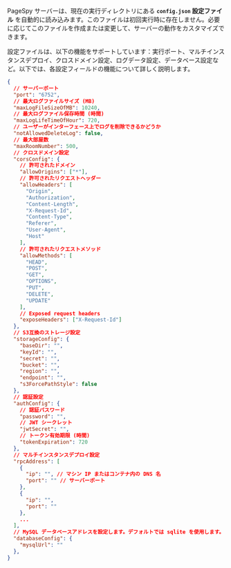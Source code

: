 PageSpy サーバーは、現在の実行ディレクトリにある **`config.json` 設定ファイル** を自動的に読み込みます。このファイルは初回実行時に存在しません。必要に応じてこのファイルを作成または変更して、サーバーの動作をカスタマイズできます。

設定ファイルは、以下の機能をサポートしています：実行ポート、マルチインスタンスデプロイ、クロスドメイン設定、ログデータ設定、データベース設定など。以下では、各設定フィールドの機能について詳しく説明します。

```json
{
  // サーバーポート
  "port": "6752",
  // 最大ログファイルサイズ (MB)
  "maxLogFileSizeOfMB": 10240,
  // 最大ログファイル保存時間 (時間)
  "maxLogLifeTimeOfHour": 720,
  // ユーザーがインターフェース上でログを削除できるかどうか
  "notAllowedDeleteLog": false,
  // 最大部屋数
  "maxRoomNumber": 500,
  // クロスドメイン設定
  "corsConfig": {
    // 許可されたドメイン
    "allowOrigins": ["*"],
    // 許可されたリクエストヘッダー
    "allowHeaders": [
      "Origin",
      "Authorization",
      "Content-Length",
      "X-Request-Id",
      "Content-Type",
      "Referer",
      "User-Agent",
      "Host"
    ],
    // 許可されたリクエストメソッド
    "allowMethods": [
      "HEAD",
      "POST",
      "GET",
      "OPTIONS",
      "PUT",
      "DELETE",
      "UPDATE"
    ],
    // Exposed request headers
    "exposeHeaders": ["X-Request-Id"]
  },
  // S3互換のストレージ設定
  "storageConfig": {
    "baseDir": "",
    "keyId": "",
    "secret": "",
    "bucket": "",
    "region": "",
    "endpoint": "",
    "s3ForcePathStyle": false
  },
  // 認証設定
  "authConfig": {
    // 認証パスワード
    "password": "",
    // JWT シークレット
    "jwtSecret": "",
    // トークン有効期限 (時間)
    "tokenExpiration": 720
  },
  // マルチインスタンスデプロイ設定
  "rpcAddress": [
    {
      "ip": "", // マシン IP またはコンテナ内の DNS 名
      "port": "" // サーバーポート
    },
    {
      "ip": "",
      "port": ""
    },
    ...
  ],
  // MySQL データベースアドレスを設定します。デフォルトでは sqlite を使用します。
  "databaseConfig": {
    "mysqlUrl": ""
  },
}
```
